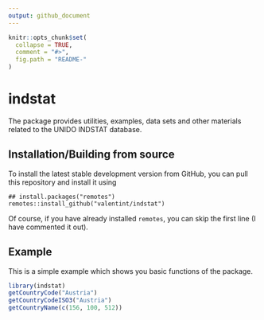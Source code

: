---
output: github_document
---

<!-- README.md is generated from README.Rmd. Please edit that file -->

```{r, echo = FALSE}
knitr::opts_chunk$set(
  collapse = TRUE,
  comment = "#>",
  fig.path = "README-"
)
```

# indstat

The package provides utilities, examples, data sets and other materials related to the UNIDO INDSTAT database.

## Installation/Building from source

To install the latest stable development version from GitHub, you can
pull this repository and install it using

    ## install.packages("remotes")
    remotes::install_github("valentint/indstat")

Of course, if you have already installed `remotes`, you can skip the
first line (I have commented it out).

## Example

This is a simple example which shows you basic functions of the package. 

```{r example}
library(indstat)
getCountryCode("Austria")
getCountryCodeISO3("Austria")
getCountryName(c(156, 100, 512))

```
